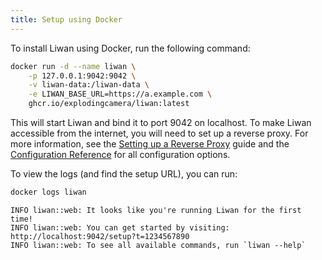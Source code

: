 ```yaml
---
title: Setup using Docker
---
```


To install Liwan using Docker, run the following command:

```sh "127.0.0.1:9042" "https://a.example.com"
docker run -d --name liwan \
    -p 127.0.0.1:9042:9042 \
    -v liwan-data:/liwan-data \
    -e LIWAN_BASE_URL=https://a.example.com \
    ghcr.io/explodingcamera/liwan:latest
```

This will start Liwan and bind it to port 9042 on localhost. To make Liwan accessible from the internet,
you will need to set up a reverse proxy. For more information, see the [Setting up a Reverse Proxy](/guides/reverse-proxy) guide and the [Configuration Reference](/reference/configuration) for all configuration options.

To view the logs (and find the setup URL), you can run:

```bash title="liwan"
docker logs liwan
```

```plaintext "http://localhost:9042/setup?t=1234567890" "liwan --help"
INFO liwan::web: It looks like you're running Liwan for the first time!
INFO liwan::web: You can get started by visiting: http://localhost:9042/setup?t=1234567890
INFO liwan::web: To see all available commands, run `liwan --help`
```
